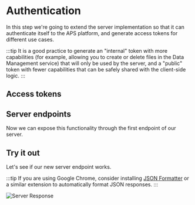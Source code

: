 

# Authentication

In this step we're going to extend the server implementation so that it can authenticate itself
to the APS platform, and generate access tokens for different use cases.

:::tip
It is a good practice to generate an "internal" token with more capabilities (for example,
allowing you to create or delete files in the Data Management service) that will only be used
by the server, and a "public" token with fewer capabilities that can be safely shared with
the client-side logic.
:::

## Access tokens

<EnvTabs NodeJsVsCode={NodeJsVsCodeTokens} />

## Server endpoints

Now we can expose this functionality through the first endpoint of our server.

<EnvTabs NodeJsVsCode={NodeJsVsCodeEndpoints} />

## Try it out

Let's see if our new server endpoint works.

<EnvTabs NodeJsVsCode={NodeJsVsCodeTest} />

:::tip
If you are using Google Chrome, consider installing [JSON Formatter](https://chrome.google.com/webstore/detail/json-formatter/bcjindcccaagfpapjjmafapmmgkkhgoa?hl=en)
or a similar extension to automatically format JSON responses.
:::

![Server Response](./_shared/auth-response.webp)
